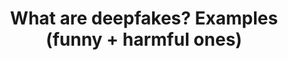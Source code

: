 ---
id: crs1mdl1lsn2
title: What are deepfakes? Examples (funny + harmful ones)
slug: /crs1mdl1lsn2
---